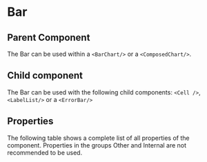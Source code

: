 
# Bar

<Meta of={ComponentStories} />

<Canvas>
  <Story name="API" of={ComponentStories} />
</Canvas>

## Parent Component

The Bar can be used within a `<BarChart/>` or a `<ComposedChart/>`.

## Child component

The Bar can be used with the following child components: `<Cell />`, `<LabelList/>` or a `<ErrorBar/>`

## Properties
The following table shows a complete list of all properties of the component.
Properties in the groups Other and Internal are not recommended to be used.

<Controls of={ComponentStories.API} />
